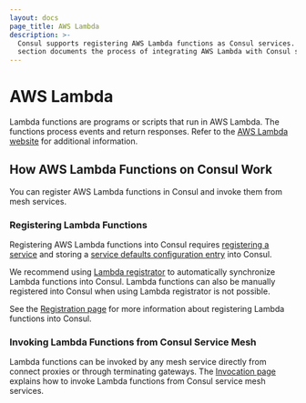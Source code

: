 ```yaml
---
layout: docs
page_title: AWS Lambda
description: >-
  Consul supports registering AWS Lambda functions as Consul services. This
  section documents the process of integrating AWS Lambda with Consul services.
---
```


# AWS Lambda

Lambda functions are programs or scripts that run in AWS Lambda. The functions process events and return responses. Refer to the [AWS Lambda website](https://aws.amazon.com/lambda/) for additional information.

## How AWS Lambda Functions on Consul Work

You can register AWS Lambda functions in Consul and invoke them from mesh services.
### Registering Lambda Functions

Registering AWS Lambda functions into Consul requires [registering a service](/docs/discovery/services)
and storing a [service defaults configuration entry](/docs/connect/config-entries/service-defaults)
into Consul.

We recommend using [Lambda registrator](https://github.com/hashicorp/terraform-aws-consul-lambda-registrator)
to automatically synchronize Lambda functions into Consul. Lambda functions can
also be manually registered into Consul when using Lambda registrator is not possible.

See the [Registration page](/docs/lambda/registration) for more information
about registering Lambda functions into Consul.

### Invoking Lambda Functions from Consul Service Mesh

Lambda functions can be invoked by any mesh service directly from connect proxies or
through terminating gateways. The [Invocation page](/docs/lambda/invocation)
explains how to invoke Lambda functions from Consul service mesh services.
